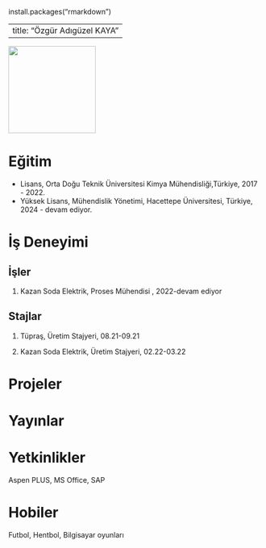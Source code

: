 install.packages("rmarkdown")

---
title: "Özgür Adıgüzel KAYA"
---

![](/assets/images/ozgur.jpg){fig-align="center" width="173"}

# Eğitim

-   Lisans, Orta Doğu Teknik Üniversitesi Kimya Mühendisliği,Türkiye, 2017 - 2022.
-   Yüksek Lisans, Mühendislik Yönetimi, Hacettepe Üniversitesi, Türkiye, 2024 - devam ediyor.

# İş Deneyimi

## İşler

1.  Kazan Soda Elektrik, Proses Mühendisi , 2022-devam ediyor

## Stajlar

1.  Tüpraş, Üretim Stajyeri, 08.21-09.21

2.  Kazan Soda Elektrik, Üretim Stajyeri, 02.22-03.22

# Projeler

# Yayınlar

# Yetkinlikler

Aspen PLUS, MS Office, SAP

# Hobiler

Futbol, Hentbol, Bilgisayar oyunları

```r

```
